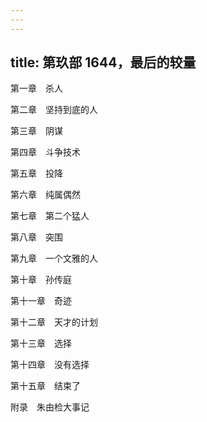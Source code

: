 ```yaml
---
---
---
```

title: 第玖部 1644，最后的较量
---


第一章　杀人

第二章　坚持到底的人

第三章　阴谋

第四章　斗争技术

第五章　投降

第六章　纯属偶然

第七章　第二个猛人

第八章　突围

第九章　一个文雅的人

第十章　孙传庭

第十一章　奇迹

第十二章　天才的计划

第十三章　选择

第十四章　没有选择

第十五章　结束了





附录　朱由检大事记

